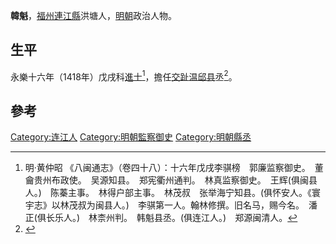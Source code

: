 '''韓魁'''，[[福州|福州]][[連江縣|連江縣]]洪塘人，[[明朝|明朝]]政治人物。

== 生平 ==
永樂十六年（1418年）戊戌科[[進士|進士]]<ref>明·黄仲昭 《八闽通志》（卷四十八）：十六年戊戌李骐榜　郭廉监察御史。　董龠贵州布政使。　吴源知县。　郑宪衢州通判。　林真监察御史。　王辉(俱闽县人。)　陈蓁主事。　林得户部主事。　林茂叔　张举海宁知县。(俱怀安人。《寰宇志》以林茂叔为闽县人。)　李骐第一人。翰林修撰。旧名马，赐今名。　潘正(俱长乐人。)　林柰州判。　韩魁县丞。(俱连江人。)　郑源闽清人。</ref>，擔任[[交趾|交趾]][[温邱县|温邱县]]丞<ref>{{cite news|title=《连江县志》 第一节　历代进士表|url=http://www.fzdqw.com/showtext.asp?ToBook=1113&index=2442|accessdate=2013-09-02|newspaper=福州地情網|deadurl=yes|archiveurl=https://archive.is/20130903013436/http://www.fzdqw.com/showtext.asp?ToBook=1113&index=2442|archivedate=2013-09-03}}</ref>。

==參考==
{{reflist}}

{{永樂十六年戊戌科殿試金榜}}

{{Authority control}}

{{DEFAULTSORT:Han韓}}
[[Category:连江人|Category:连江人]]
[[Category:明朝監察御史|Category:明朝監察御史]]
[[Category:明朝縣丞|Category:明朝縣丞]]


{{明朝人物小作品}}